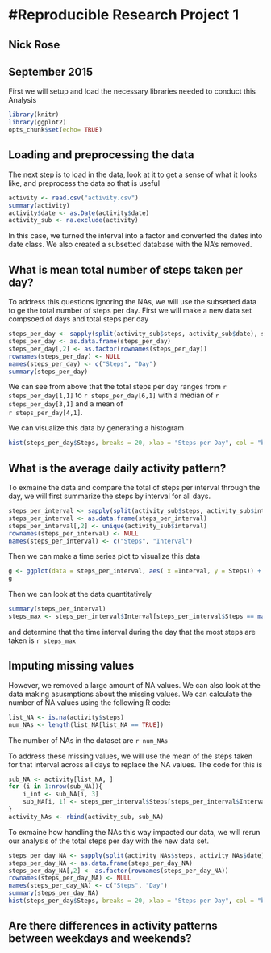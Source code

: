 #Reproducible Research Project 1
================================
## Nick Rose
## September 2015



First we will setup and load the necessary libraries needed to conduct this 
Analysis
```r
library(knitr)
library(ggplot2)
opts_chunk$set(echo= TRUE)
```

## Loading and preprocessing the data
The next step is to load in the data, look at it to get a sense of what it
looks like, and preprocess the data so that is useful
```r
activity <- read.csv("activity.csv")
summary(activity)
activity$date <- as.Date(activity$date)
activity_sub <- na.exclude(activity)
```
In this case, we turned the interval into a factor and converted the dates into date class. We also created a subsetted database with the NA's removed.

## What is mean total number of steps taken per day?
To address this questions ignoring the NAs, we will use the subsetted data to
ge the total number of steps per day. First we will make a new data set compsoed of days and total steps per day
```r
steps_per_day <- sapply(split(activity_sub$steps, activity_sub$date), sum)
steps_per_day <- as.data.frame(steps_per_day)
steps_per_day[,2] <- as.factor(rownames(steps_per_day))
rownames(steps_per_day) <- NULL
names(steps_per_day) <- c("Steps", "Day")
summary(steps_per_day)
```

We can see from above that the total steps per day ranges from `r steps_per_day[1,1]` to `r steps_per_day[6,1]` with a median of `r steps_per_day[3,1]` and a mean of   
`r steps_per_day[4,1]`.

We can visualize this data by generating a histogram
```r
hist(steps_per_day$Steps, breaks = 20, xlab = "Steps per Day", col = "blue")
```

## What is the average daily activity pattern?
To exmaine the data and compare the total of steps per interval through the day, we will first summarize the steps by interval for all days. 

```r
steps_per_interval <- sapply(split(activity_sub$steps, activity_sub$interval), mean)
steps_per_interval <- as.data.frame(steps_per_interval)
steps_per_interval[,2] <- unique(activity_sub$interval)
rownames(steps_per_interval) <- NULL
names(steps_per_interval) <- c("Steps", "Interval")
```

Then we can make a time series plot to visualize this data
```r
g <- ggplot(data = steps_per_interval, aes( x =Interval, y = Steps)) + geom_line()
g
```

Then we can look at the data quantitatively 
```r
summary(steps_per_interval)
steps_max <- steps_per_interval$Interval[steps_per_interval$Steps == max(steps_per_interval$Steps)]
```
and determine that the time interval during the day that the most steps are taken is `r steps_max`


## Imputing missing values
However, we removed a large amount of NA values. We can also look at the data
making asusmptions about the missing values. We can calculate the number of NA values using the following R code: 
```r
list_NA <- is.na(activity$steps)
num_NAs <- length(list_NA[list_NA == TRUE])
```

The number of NAs in the dataset are `r num_NAs`

To address these missing values, we will use the mean of the steps taken for 
that interval across all days to replace the NA values. The code for this is 
```r
sub_NA <- activity[list_NA, ]
for (i in 1:nrow(sub_NA)){
    i_int <- sub_NA[i, 3]
    sub_NA[i, 1] <- steps_per_interval$Steps[steps_per_interval$Interval == i_int]
}
activity_NAs <- rbind(activity_sub, sub_NA)
```
To exmaine how handling the NAs this way impacted our data, we will rerun our analysis of the total steps per day with the new data set.

```r
steps_per_day_NA <- sapply(split(activity_NAs$steps, activity_NAs$date), sum)
steps_per_day_NA <- as.data.frame(steps_per_day_NA)
steps_per_day_NA[,2] <- as.factor(rownames(steps_per_day_NA))
rownames(steps_per_day_NA) <- NULL
names(steps_per_day_NA) <- c("Steps", "Day")
summary(steps_per_day_NA)
hist(steps_per_day$Steps, breaks = 20, xlab = "Steps per Day", col = "blue")
```


## Are there differences in activity patterns between weekdays and weekends?
